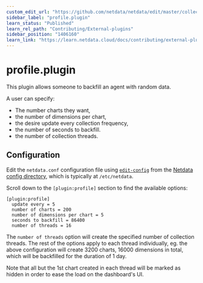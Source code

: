 ```yaml
---
custom_edit_url: "https://github.com/netdata/netdata/edit/master/collectors/profile.plugin/README.md"
sidebar_label: "profile.plugin"
learn_status: "Published"
learn_rel_path: "Contributing/External-plugins"
sidebar_position: "1406160"
learn_link: "https://learn.netdata.cloud/docs/contributing/external-plugins/profile.plugin"
---
```


# profile.plugin

This plugin allows someone to backfill an agent with random data.

A user can specify:

 - The number charts they want,
 - the number of dimensions per chart,
 - the desire update every collection frequency,
 - the number of seconds to backfill.
 - the number of collection threads.

## Configuration

Edit the `netdata.conf` configuration file using [`edit-config`](/docs/configuring/configuration#use-edit-config-to-edit-configuration-files) from the [Netdata config directory](/docs/configuring/configuration#the-netdata-config-directory), which is typically at `/etc/netdata`.

Scroll down to the `[plugin:profile]` section to find the available options:

```
[plugin:profile]
  update every = 5
  number of charts = 200
  number of dimensions per chart = 5
  seconds to backfill = 86400
  number of threads = 16
```

The `number of threads` option will create the specified number of collection
threads. The rest of the options apply to each thread individually, eg. the
above configuration will create 3200 charts, 16000 dimensions in total, which will be
backfilled for the duration of 1 day.

Note that all but the 1st chart created in each thread will be marked as hidden
in order to ease the load on the dashboard's UI.
